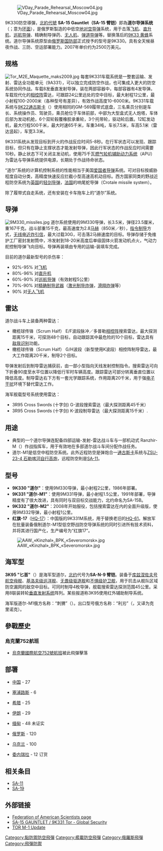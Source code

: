 {{Infobox weapon
|name= 9K330 Tor<br />9K331“道尔-M1” / 9K332“道尔-M2”<br /><small>[[北約代號|北約代號]]: SA-15「臂铠」"Gauntlet"</small>
| image= Tor-M1 SAM (2).jpg
| image_size = 300px
|caption= 9K330 [[運輸發射及雷達車|運輸發射及雷達車]]（TLAR）
|origin= {{USSR}}<br />{{RUS}}
|type= 中低空[[地對空導彈|地對空導彈]]系統
<!-- Type selection -->
|is_ranged=
|is_bladed=
|is_explosive=
|is_artillery=
|is_vehicle=yes
|is_missile=
|is_UK=yes
<!-- Service history -->
|service= 1986–現在
|used_by=
<!-- Production history -->
|designer= [[金刚石-安泰|金刚石-安泰]]:
: [[安泰设计局|安泰设计局]]（系统总体設計）
: [[格鲁申机器制造设计局|格鲁申机器制造设计局]]（導彈弹体設計）
: [[“牛郎星”设计局|“牛郎星”设计局]]（艦用版本設計）
|design_date= 1975
|manufacturer=[[IEMZ_Kupol|IEMZ Kupol]]<br />[[地鐵車輛機械製造廠|地鐵車輛機械製造廠]]（車輛底盤設計）<br />[[MZKT|MZKT]]（輪式車輛底盤設計）
|unit_cost= US$ 25 百萬{{Citation needed|date=August 2008}}
|production_date= 1983–現在
|number=
|variants= Tor, Tor-M1, Tor-M2, Tor-M1-2U
<!-- General specifications -->
|spec_label= Tor-M1
|weight= 34 [[公噸|公噸]]
|length= 7.5 m
|part_length=
|width= 3.3 m
|height= 5.1 m （雷達桅杆不受限制）
|diameter=
|crew= 3
<!-- Vehicle/missile specifications -->
|armour=
|primary_armament= 9M330, 9M331
|secondary_armament=
|engine= [[V12发动机|V-12柴油引擎]]
|engine_power= 618 kW (830 hp)
|pw_ratio=
|transmission= [[液壓傳動|液壓傳動]]
|payload_capacity=
|suspension= [[扭力杆|扭力杆]]
|clearance= 450 mm
|wingspan=
|propellant=
|fuel_capacity=
|vehicle_range= 500 km
|ceiling=
|altitude=
|boost=
|speed= 65 km/h
|guidance=
|steering=
|accuracy=
|launch_platform=
|transport=
}}

{{noteTA
|1=zh-hant:精確導引彈藥;zh-hans:精确制导弹药;
|2=zh-hant:彈頭;zh-hans:战斗部;
|3=zh-hant:短劍式飛彈;zh-hans:轻剑导弹;
}}
[[File:VDay_Parade_Rehearsal_Moscow04.jpg|thumb]]

9K330防空導彈，[[北約代號|北約代號]] '''SA-15 Gauntlet（SA-15 臂铠）'''即為'''道尔导弹系统'''（{{lang-ru|Тор}}；意为[[环面|环面]]），是俄罗斯製造的中低空[[地对空导弹|地对空导弹]]系统，用于击落[[飞机|飞机]]、[[直升机|直升机]]、[[巡航导弹|巡航导弹]]、精确制导弹药、[[无人机|无人机]]、[[弹道导弹|弹道导弹]]等。替换落后的[[SA-8|9K33 黄蜂]]系统。道尔导弹系统原型由[[俄罗斯国防部|俄罗斯国防部]]正式授予的型号是9K330。具有全天候昼夜作战、三防、空运部署能力。2007年单价约为2500万美元。

== 规格 ==
[[File:Tor_M2E_Maquette_maks2009.jpg|thumb]]
每套9K331车载系统是一整套运输、发射、雷达全功能单元（9A331），可以独立完成防空作战，也可集成入更大的防空系统协同作战。车载8发垂直发射导弹，装在两部容器中，每部容器有4发导弹。车载现代化的[[相控阵|相控阵]]雷达，可跟踪24公里远处的空中目标，最大射程12公里，最小射程100-2000米（各种型号有差异），有效作战高度10-6000米。9K331车载系统与[[9K22通古斯卡自行高射炮|9K22通古斯卡]]（{{lang-ru|Тунгуска}}）使用相同的GM-569履带式底盘，三名乘员分别是车长、系统操作员、驾驶员，乘员舱位于车体前部，中部为大型盒式无人炮塔，车体后部为发动机舱，6个双轮毂覆橡胶承重轮，3个托带轮，驱动轮后置。12缸发动机，最大行程500千米，最大时速65千米，车重34吨，车长7.5米，车高5.1米（雷达竖起），车宽3.3米。

9K331系统从发现目标到开火的作战反应时间5-8秒。在行军状态可以发现、跟踪目标，但只有在静止支撑状态才能发射导弹，因此行军状态的作战反应时间需要10秒。静止状态下可关闭主发动机，使用75千瓦[[燃气轮机|燃气轮机]][[辅助动力系统|辅助动力系统]]（APU）为雷达与导弹系统提供电源，长期处于作战待命状态。

“道尔”系统的计算机控制系统的性能相当于美国[[爱国者导弹|爱国者导弹]]系统。可对目标按威胁程度自动分类，高精度快速反应拦截小型高速高机动目标。西方国家同类的野战近程防空系统为[[英国|英国]]的[[轻剑导弹|轻剑导弹]]，[[法国|法国]]的响尾蛇导弹（Crotale missile system）。

除了履带式自走系统，还有安装在卡车拖车上的“道尔”系统。

== 导弹 ==
[[File:9М330_missiles.jpg|thumb]]
道尔系统使用的9M330导弹，长3.5米，弹径23.5厘米，重167千克。战斗部重15千克，最高速度为2.8[[马赫|马赫]]（850米／秒），[[指令制导|指令制导]]方式，[[无线电近炸引信|无线电近炸引信]]，最大过载30G，可击落2马赫速度的目标。导弹存储于免维护工厂密封发射筒中，冷发射到18-20米高度后单级固体火箭发动机点火，气动力舵控制导弹飞向目标。导弹再装填由专用的运输-装填车完成。

目前的道尔最新型号的杀伤率：
* 92%-95% 对[[飞机|飞机]]
* 80%-96% 对[[直升机|直升机]]
* 60%-90% 对[[巡航导弹|巡航导弹]]（有效射程5公里）
* 70%-90% 对[[精确制导武器|精确制导武器]]（[[激光制导炸弹|激光制导炸弹]]，[[滑翔炸弹|滑翔炸弹]]等）
* 90% 对[[無人航空載具|无人飞机]]

== 雷达 ==
道尔战斗车上装备两种雷达：
* 橄榄球传锋（Scrum Half） E/F波段脉冲／多普勒[[相控阵|相控阵]]搜索雷达，最大探测距离15千米，可探测48个目标，自动跟踪其中最危险的10个目标，雷达具有[[敌我识别|敌我识别]]功能。
* 橄榄球传锋（Scrum Half） G/H波段（新型使用K波段）相控阵制导雷达，最大工作距离20千米，制导2个目标。

导弹发射后到制导雷达捕获前，由一部小型指向天线发射控制指令。搜索雷达可向下折叠90度至水平位置以降低行军时车辆高度。跟踪雷达可部分转离垂直位置以降低高度。制导雷达右下方有一套光学跟踪系统，作用距离20千米，用于强[[电磁干扰|电子干扰]]环境下替代雷达工作。

海军舰载型号系统使用雷达：
* 3R95 Cross Swords (十字剑) G-波段搜索雷达（最大探测距离45千米）
* 3R95 Cross Swords (十字剑) K-波段制导雷达（最大探测距离15千米）.

== 用途 ==
* 典型的一个道尔导弹连配备四部运输-发射-雷达战斗车与一部机动式 Ranzhir-M（{{lang-ru|Ранжир-М}}）作战指挥车，用于有效地在多部道尔战斗车间分配作战任务。
* 道尔-M1是低空中程防空系统。此外近程防空是弹炮合一[[2K22通古斯卡自行高射炮|通古斯卡]]系统与[[ZSU-23-4石勒喀河自行高射炮|ZSU-23-4 石勒喀河自行高炮]]，远程防空則是[[SA-11|SA-11]]。

== 型号 ==
*'''9K330 "道尔"'''：使用9M330导弹，最小射程2公里，1986年部署。
*'''9K331 "道尔-M1"'''：使用9M331导弹，最小射程1.5公里，1991年部署，导弹精度有了很大改进，具有同时与双目标交战能力，北约命名为SA-15B。
*'''9K332 "道尔-M2"'''：2008年开始服役，包括搜索雷达在内的全面升级版，使用9M332导弹，最小射程1公里。 
*'''红旗-17'''（[[红旗-17近程防空导弹|HQ-17]]）：中国版的9K331M系统，用于替换老旧的[[红旗-61近程防空导弹|HQ-61]]。解放军在批量装备俄制道尔-M1型低空野战防空导弹系统的同时引进所有技术资料，并将其进行国产化，生产编号为“红旗17”。
[[File:AAW_«Kinzhal»_BPK_«Severomorsk».jpg|thumb]]

==海军型==
'''3K95 "匕首"'''（{{lang-ru|Кинжал}}）是海军型道尔，[[北约|北约]]代号为'''SA-N-9 臂铠'''。装备于[[库兹涅佐夫号航空母舰|库兹涅佐夫号航空母舰]]、[[基洛夫级巡洋舰|基洛夫级巡洋舰]]、[[无畏级驱逐舰|无畏级驱逐舰]]和[[不惧级护卫舰|不惧级护卫舰]]，用于抗击从舰队区域防空漏网的敌空中目标。可同时制导4枚导弹，舰载搜索雷达探测范围45公里。采用8联装转轮[[垂直发射系统|垂直发射系统]]阵列。某些报道称3K95使用红外辅助制导系统。

海军版道尔-M1俄方名称：“刺猬”（{{lang-ru|Ёж}}）。出口型号俄方名称：“利刃”（{{lang-ru|Клинок}}，又译为克里诺克）。

== 參戰歷史 ==
=== 烏克蘭752航班 ===
{{main|2019年－2022年波斯灣危機|2020年伊朗襲擊伊拉克美軍基地|烏克蘭國際航空752號班機空難}}
* [[烏克蘭國際航空752號班機空難|烏克蘭國際航空752號航班]]被此飛彈擊落

== 部署 ==
* {{flagicon|China}} [[中国|中国]] - 27
* {{flagicon|Cyprus}} [[塞浦路斯|塞浦路斯]] - 6 
* {{flagicon|Greece}} [[希腊|希腊]] - 25 
* {{flagicon|Iran}} [[伊朗|伊朗]] - 29
* {{flagicon|Myanmar}} [[缅甸|缅甸]] - 48 未证实
* {{flagicon|Russia}} [[俄罗斯|俄罗斯]] - 120
* {{flagicon|Ukraine}} [[乌克兰|乌克兰]] - 100
* {{flagicon|Venezuela}} [[委内瑞拉|委内瑞拉]] - 12 订货

== 相关条目 ==
* [[SA-11导弹|SA-11]]
* [[SA-19|SA-19]]

== 外部链接 ==
{{commonscat|Tor surface-to-air missile system}}
* [http://www.fas.org/man/dod-101/sys/missile/row/sa-15.htm Federation of American Scientists page]{{Wayback|url=http://www.fas.org/man/dod-101/sys/missile/row/sa-15.htm |date=20060710073407 }}
* [http://www.globalsecurity.org/military/world/russia/sa-15.htm SA-15 GAUNTLET / 9K331 Tor - Global Security]{{Wayback|url=http://www.globalsecurity.org/military/world/russia/sa-15.htm |date=20080412181500 }}
* [https://web.archive.org/web/20080522130615/http://defense-update.com/products/t/tor.htm TOR M-1 Update]
{{Russian and Soviet missiles|SAM}}

[[Category:點防禦防空飛彈|Category:點防禦防空飛彈]]
[[Category:艦載防空飛彈|Category:艦載防空飛彈]]
[[Category:俄羅斯飛彈|Category:俄羅斯飛彈]]
[[Category:飛彈防禦|Category:飛彈防禦]]